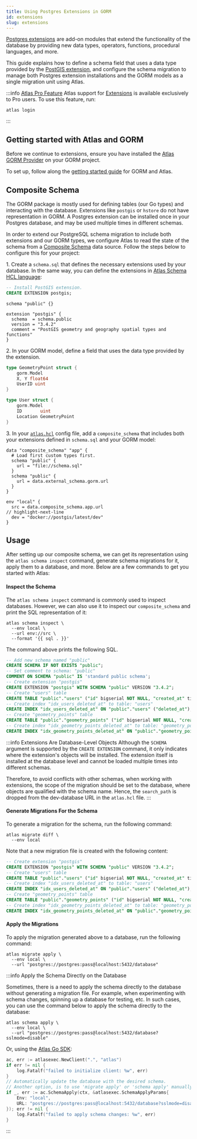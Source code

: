 ```yaml
---
title: Using Postgres Extensions in GORM
id: extensions
slug: extensions
---
```



[Postgres extensions](https://www.postgresql.org/docs/current/sql-createextension.html) are add-on modules that extend
the functionality of the database by providing new data types, operators, functions, procedural languages, and more.

This guide explains how to define a schema field that uses a data type provided by the [PostGIS extension](https://postgis.net/documentation/getting_started/), and configure
the schema migration to manage both Postgres extension installations and the GORM models as a single migration unit using Atlas.

:::info [Atlas Pro Feature](/features#pro-plan)
Atlas support for [Extensions](/atlas-schema/hcl#extension) is available exclusively to Pro users.
To use this feature, run:
```
atlas login
```
:::

## Getting started with Atlas and GORM
Before we continue to extensions, ensure you have installed the [Atlas GORM Provider](https://github.com/ariga/atlas-provider-gorm)
on your GORM project.

To set up, follow along the [getting started guide](/guides/orms/gorm) for GORM and Atlas.

## Composite Schema

The GORM package is mostly used for defining tables (our Go types) and interacting with the database. Extensions like
`postgis` or `hstore` do not have representation in GORM. A Postgres extension can be installed once in your
Postgres database, and may be used multiple times in different schemas.

In order to extend our PostgreSQL schema migration to include both extensions and our GORM types, we configure Atlas to
read the state of the schema from a [Composite Schema](/atlas-schema/projects#data-source-composite_schema)
data source. Follow the steps below to configure this for your project:

1\. Create a `schema.sql` that defines the necessary extensions used by your database. In the same way, you can define
the extensions in [Atlas Schema HCL language](/atlas-schema/hcl-types#extension):

<Tabs>
<TabItem value={"sql"} label={"Using SQL"}>

```sql title="schema.sql"
-- Install PostGIS extension.
CREATE EXTENSION postgis;
```

</TabItem>
<TabItem value={"hcl"} label={"Using HCL"}>

```hcl title="schema.hcl"
schema "public" {}

extension "postgis" {
  schema  = schema.public
  version = "3.4.2"
  comment = "PostGIS geometry and geography spatial types and functions"
}
```

</TabItem>
</Tabs>

2\. In your GORM model, define a field that uses the data type provided by the extension.

```go title="models.go"
type GeometryPoint struct {
    gorm.Model
    X, Y float64
    UserID uint
}

type User struct {
    gorm.Model
    ID       uint
    Location GeometryPoint
}
```

3\. In your [`atlas.hcl`](/guides/orms/gorm#standalone-mode) config file, add a `composite_schema` that includes both your extensions defined in `schema.sql` and your GORM model:

```hcl title="atlas.hcl"
data "composite_schema" "app" {
  # Load first custom types first.
  schema "public" {
    url = "file://schema.sql"
  }
  schema "public" {
    url = data.external_schema.gorm.url
  }
}

env "local" {
  src = data.composite_schema.app.url
// highlight-next-line
  dev = "docker://postgis/latest/dev"
}
```

## Usage

After setting up our composite schema, we can get its representation using the `atlas schema inspect` command, generate
schema migrations for it, apply them to a database, and more. Below are a few commands to get you started with Atlas:

#### Inspect the Schema

The `atlas schema inspect` command is commonly used to inspect databases. However, we can also use it to inspect our
`composite_schema` and print the SQL representation of it:

```shell
atlas schema inspect \
  --env local \
  --url env://src \
  --format '{{ sql . }}'
```

The command above prints the following SQL.

```sql
-- Add new schema named "public"
CREATE SCHEMA IF NOT EXISTS "public";
-- Set comment to schema: "public"
COMMENT ON SCHEMA "public" IS 'standard public schema';
-- Create extension "postgis"
CREATE EXTENSION "postgis" WITH SCHEMA "public" VERSION "3.4.2";
-- Create "users" table
CREATE TABLE "public"."users" ("id" bigserial NOT NULL, "created_at" timestamptz NULL, "updated_at" timestamptz NULL, "deleted_at" timestamptz NULL, PRIMARY KEY ("id"));
-- Create index "idx_users_deleted_at" to table: "users"
CREATE INDEX "idx_users_deleted_at" ON "public"."users" ("deleted_at");
-- Create "geometry_points" table
CREATE TABLE "public"."geometry_points" ("id" bigserial NOT NULL, "created_at" timestamptz NULL, "updated_at" timestamptz NULL, "deleted_at" timestamptz NULL, "x" numeric NULL, "y" numeric NULL, "user_id" bigint NULL, PRIMARY KEY ("id"), CONSTRAINT "fk_users_location" FOREIGN KEY ("user_id") REFERENCES "public"."users" ("id") ON UPDATE NO ACTION ON DELETE NO ACTION);
-- Create index "idx_geometry_points_deleted_at" to table: "geometry_points"
CREATE INDEX "idx_geometry_points_deleted_at" ON "public"."geometry_points" ("deleted_at");
```

:::info Extensions Are Database-Level Objects
Although the `SCHEMA` argument is supported by the `CREATE EXTENSION` command, it only indicates where the extension's
objects will be installed. The extension itself is installed at the database level and cannot be loaded multiple times
into different schemas.

Therefore, to avoid conflicts with other schemas, when working with extensions, the scope of the migration should be set
to the database, where objects are qualified with the schema name. Hence, the `search_path` is dropped from the dev-database
URL in the `atlas.hcl` file.
:::

#### Generate Migrations For the Schema

To generate a migration for the schema, run the following command:

```shell
atlas migrate diff \
  --env local
```

Note that a new migration file is created with the following content:

```sql title="migrations/20240712090543.sql"
-- Create extension "postgis"
CREATE EXTENSION "postgis" WITH SCHEMA "public" VERSION "3.4.2";
-- Create "users" table
CREATE TABLE "public"."users" ("id" bigserial NOT NULL, "created_at" timestamptz NULL, "updated_at" timestamptz NULL, "deleted_at" timestamptz NULL, PRIMARY KEY ("id"));
-- Create index "idx_users_deleted_at" to table: "users"
CREATE INDEX "idx_users_deleted_at" ON "public"."users" ("deleted_at");
-- Create "geometry_points" table
CREATE TABLE "public"."geometry_points" ("id" bigserial NOT NULL, "created_at" timestamptz NULL, "updated_at" timestamptz NULL, "deleted_at" timestamptz NULL, "x" numeric NULL, "y" numeric NULL, "user_id" bigint NULL, PRIMARY KEY ("id"), CONSTRAINT "fk_users_location" FOREIGN KEY ("user_id") REFERENCES "public"."users" ("id") ON UPDATE NO ACTION ON DELETE NO ACTION);
-- Create index "idx_geometry_points_deleted_at" to table: "geometry_points"
CREATE INDEX "idx_geometry_points_deleted_at" ON "public"."geometry_points" ("deleted_at");
```

#### Apply the Migrations

To apply the migration generated above to a database, run the following command:

```
atlas migrate apply \
  --env local \
  --url "postgres://postgres:pass@localhost:5432/database"
```

:::info Apply the Schema Directly on the Database

Sometimes, there is a need to apply the schema directly to the database without generating a migration file. For example,
when experimenting with schema changes, spinning up a database for testing, etc. In such cases, you can use the command
below to apply the schema directly to the database:

```shell
atlas schema apply \
  --env local \
  --url "postgres://postgres:pass@localhost:5432/database?sslmode=disable"
```

Or, using the [Atlas Go SDK](https://github.com/ariga/atlas-go-sdk):

```go
ac, err := atlasexec.NewClient(".", "atlas")
if err != nil {
    log.Fatalf("failed to initialize client: %w", err)
}
// Automatically update the database with the desired schema.
// Another option, is to use 'migrate apply' or 'schema apply' manually.
if _, err := ac.SchemaApply(ctx, &atlasexec.SchemaApplyParams{
    Env: "local",
    URL: "postgres://postgres:pass@localhost:5432/database?sslmode=disable",
}); err != nil {
    log.Fatalf("failed to apply schema changes: %w", err)
}
```

:::
